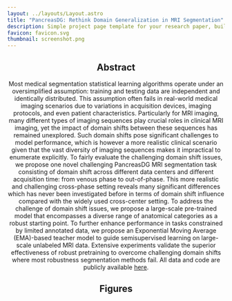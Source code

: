 ```yaml
---
layout: ../layouts/Layout.astro
title: "PancreasDG: Rethink Domain Generalization in MRI Segmentation"
description: Simple project page template for your research paper, built with Astro and Tailwind CSS
favicon: favicon.svg
thumbnail: screenshot.png
---
```






<Header
  title={frontmatter.title}
  authors={[
    {
      name: "Anonymous Author",
      institution: "Anonymous Institution",
    },
  ]}
  conference=""
  notes={[
  ]}
  links={[
    {
      name: "Paper",
      url: "",
      icon: "ri:file-pdf-2-line",
    },
    {
      name: "Code",
      url: "",
      icon: "ri:github-line",
    },
    {
      name: "arXiv",
      url: "",
      icon: "academicons:arxiv",
    },
  ]}
  />

<HighlightedSection>

## Abstract

Most medical segmentation statistical learning algorithms operate under an oversimplified assumption: training and testing data are independent and identically distributed. This assumption often fails in real-world medical imaging scenarios due to variations in acquisition devices, imaging protocols, and even patient characteristics. Particularly for MRI imaging, many different types of imaging sequences play crucial roles in clinical MRI imaging, yet the impact of domain shifts between these sequences has remained unexplored. Such domain shifts pose significant challenges to model performance, which is however a more realistic clinical scenario given that the vast diversity of imaging sequences makes it impractical to enumerate explicitly. To fairly evaluate the challenging domain shift issues, we propose one novel challenging PancreasDG MRI segmentation task consisting of domain shift across different data centers and different acquisition time: from venous phase to out-of-phase. This more realistic and challenging cross-phase setting reveals many significant differences which has never been investigated before in terms of domain shift influence compared with the widely used cross-center setting. To address the challenge of domain shift issues, we propose a large-scale pre-trained model that encompasses a diverse range of anatomical categories as a robust starting point. To further enhance performance in tasks constrained by limited annotated data, we propose an Exponential Moving Average (EMA)-based teacher model to guide semisupervised learning on large-scale unlabeled MRI data.  Extensive experiments validate the superior effectiveness of robust pretraining to overcome challenging domain shifts where most robustness segmentation methods fail. All data and code are publicly available [here](https://github.com/NUBagciLab/nnUNetDG).

</HighlightedSection>

## Figures

<Figure
    caption="An overview of our proposed method. We adopt the EMA Network structure for the semi-supervised training for the unlabeled cases. To avoid the segmentation collapse, we add the graph segmentation result as the regularization such that we can further extend the model's performance on the general segmentation tasks."
  >
    <Image source={architecture_draft} altText="" />
</Figure>

